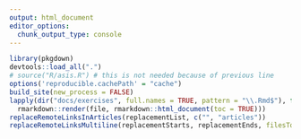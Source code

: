 ```yaml
---
output: html_document
editor_options: 
  chunk_output_type: console
---
```


```r
library(pkgdown)
devtools::load_all(".")
# source("R/asis.R") # this is not needed because of previous line
options('reproducible.cachePath' = "cache")
build_site(new_process = FALSE)
lapply(dir("docs/exercises", full.names = TRUE, pattern = "\\.Rmd$"), function(file)
  rmarkdown::render(file, rmarkdown::html_document(toc = TRUE)))
replaceRemoteLinksInArticles(replacementList, c("", "articles"))
replaceRemoteLinksMultiline(replacementStarts, replacementEnds, filesToUpdate = c("", "articles"))
```
